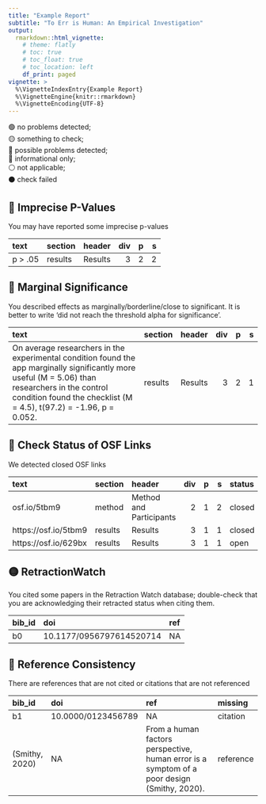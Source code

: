 ```yaml
---
title: "Example Report"
subtitle: "To Err is Human: An Empirical Investigation"
output: 
  rmarkdown::html_vignette:
    # theme: flatly
    # toc: true
    # toc_float: true
    # toc_location: left
    df_print: paged
vignette: >
  %\VignetteIndexEntry{Example Report}
  %\VignetteEngine{knitr::rmarkdown}
  %\VignetteEncoding{UTF-8}
---
```


<style>
  h2.na::before { content: '⚪️ '; }
  h2.fail::before { content: '⚫️ '; }
  h2.info::before { content: '🔵 '; }
  h2.red::before { content: '🔴 '; }
  h2.yellow::before { content: '🟡 '; }
  h2.green::before { content: '🟢 '; }
</style>

::: {.column-margin}
🟢 no problems detected;<br>
🟡 something to check;<br>
🔴 possible problems detected;<br>
🔵 informational only;<br>
⚪️ not applicable;<br>
⚫️ check failed
:::

## Imprecise P-Values {.red}

You may have reported some imprecise p-values

|text    |section |header  | div|  p|  s|
|:-------|:-------|:-------|---:|--:|--:|
|p > .05 |results |Results |   3|  2|  2|

## Marginal Significance {.red}

You described effects as marginally/borderline/close to significant. It is better to write 'did not reach the threshold alpha for significance'.

|text                                                                                                                                                                                                                    |section |header  | div|  p|  s|
|:-----------------------------------------------------------------------------------------------------------------------------------------------------------------------------------------------------------------------|:-------|:-------|---:|--:|--:|
|On average researchers in the experimental condition found the app marginally significantly more useful (M = 5.06) than researchers in the control condition found the checklist (M = 4.5), t(97.2) = -1.96, p = 0.052. |results |Results |   3|  2|  1|

## Check Status of OSF Links {.red}

We detected closed OSF links

|text                 |section |header                  | div|  p|  s|status |
|:--------------------|:-------|:-----------------------|---:|--:|--:|:------|
|osf.io/5tbm9         |method  |Method and Participants |   2|  1|  2|closed |
|https://osf.io/5tbm9 |results |Results                 |   3|  1|  1|closed |
|https://osf.io/629bx |results |Results                 |   3|  1|  1|open   |

## RetractionWatch {.yellow}

You cited some papers in the Retraction Watch database; double-check that you are acknowledging their retracted status when citing them.

|bib_id |doi                      |ref |
|:------|:------------------------|:---|
|b0     |10.1177/0956797614520714 |NA  |

## Reference Consistency {.red}

There are references that are not cited or citations that are not referenced

|bib_id         |doi                |ref                                                                                         |missing   |
|:--------------|:------------------|:-------------------------------------------------------------------------------------------|:---------|
|b1             |10.0000/0123456789 |NA                                                                                          |citation  |
|(Smithy, 2020) |NA                 |From a human factors perspective, human error is a symptom of a poor design (Smithy, 2020). |reference |
